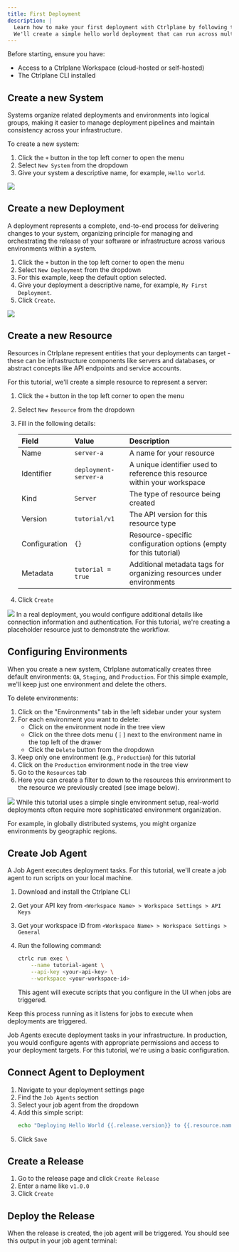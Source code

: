 ```yaml
---
title: First Deployment
description: |
  Learn how to make your first deployment with Ctrlplane by following this tutorial.
  We'll create a simple hello world deployment that can run across multiple servers.
---
```


Before starting, ensure you have:

- Access to a Ctrlplane Workspace (cloud-hosted or self-hosted)
- The Ctrlplane CLI installed

## Create a new System

Systems organize related deployments and environments into logical groups,
making it easier to manage deployment pipelines and maintain consistency across
your infrastructure.

To create a new system:

1. Click the `+` button in the top left corner to open the menu
2. Select `New System` from the dropdown
3. Give your system a descriptive name, for example, `Hello world`.

<Frame>
  <img src="/images/first-deployment/new-system-dialog.png" />
</Frame>

## Create a new Deployment

A deployment represents a complete, end-to-end process for delivering changes to
your system, organizing principle for managing and orchestrating the release of
your software or infrastructure across various environments within a system.

1. Click the `+` button in the top left corner to open the menu
2. Select `New Deployment` from the dropdown
3. For this example, keep the default option selected.
4. Give your deployment a descriptive name, for example, `My First Deployment`.
5. Click `Create`.

<Frame>
  <img src="/images/first-deployment/new-deployment-dialog.png" />
</Frame>

## Create a new Resource

Resources in Ctrlplane represent entities that your deployments can target -
these can be infrastructure components like servers and databases, or abstract
concepts like API endpoints and service accounts.

For this tutorial, we'll create a simple resource to represent a server:

1. Click the `+` button in the top left corner to open the menu
2. Select `New Resource` from the dropdown
3. Fill in the following details:

   | Field         | Value                 | Description                                                               |
   | :------------ | :-------------------- | :------------------------------------------------------------------------ |
   | Name          | `server-a`            | A name for your resource                                                  |
   | Identifier    | `deployment-server-a` | A unique identifier used to reference this resource within your workspace |
   | Kind          | `Server`              | The type of resource being created                                        |
   | Version       | `tutorial/v1`         | The API version for this resource type                                    |
   | Configuration | `{}`                  | Resource-specific configuration options (empty for this tutorial)         |
   | Metadata      | `tutorial = true`     | Additional metadata tags for organizing resources under environments      |

4. Click `Create`

<Frame>
  <img src="/images/first-deployment/new-server-resource.png" />
</Frame>

<Note>
  In a real deployment, you would configure additional details like connection
  information and authentication. For this tutorial, we're creating a
  placeholder resource just to demonstrate the workflow.
</Note>

## Configuring Environments

When you create a new system, Ctrlplane automatically creates three default
environments: `QA`, `Staging`, and `Production`. For this simple
example, we'll keep just one environment and delete the others.

To delete environments:

1. Click on the "Environments" tab in the left sidebar under your system
2. For each environment you want to delete:
   - Click on the environment node in the tree view
   - Click on the three dots menu (⋮) next to the environment name in the top
     left of the drawer
   - Click the `Delete` button from the dropdown
3. Keep only one environment (e.g., `Production`) for this tutorial
4. Click on the `Production` environment node in the tree view
5. Go to the `Resources` tab
6. Here you can create a filter to down to the resources this environment to the
   resource we previously created (see image below).

<Frame>
  <img src="/images/first-deployment/configure-production-resources.png" />
</Frame>

<Note>
While this tutorial uses a simple single environment setup, real-world
deployments often require more sophisticated environment organization.

For example, in globally distributed systems, you might organize environments by
geographic regions.

</Note>

## Create Job Agent

A Job Agent executes deployment tasks. For this tutorial, we'll create a job
agent to run scripts on your local machine.

1. Download and install the Ctrlplane CLI
2. Get your API key from `<Workspace Name> > Workspace Settings > API Keys`
3. Get your workspace ID from `<Workspace Name> > Workspace Settings > General`
4. Run the following command:

   ```bash
   ctrlc run exec \
       --name tutorial-agent \
       --api-key <your-api-key> \
       --workspace <your-workspace-id>
   ```

   This agent will execute scripts that you configure in the UI when jobs are
   triggered.

Keep this process running as it listens for jobs to execute when deployments are
triggered.

<Note>
  Job Agents execute deployment tasks in your infrastructure. In production, you
  would configure agents with appropriate permissions and access to your
  deployment targets. For this tutorial, we're using a basic configuration.
</Note>

## Connect Agent to Deployment

1. Navigate to your deployment settings page
2. Find the `Job Agents` section
3. Select your job agent from the dropdown
4. Add this simple script:
   ```bash
   echo "Deploying Hello World {{.release.version}} to {{.resource.name}}"
   ```
5. Click `Save`

## Create a Release

1. Go to the release page and click `Create Release`
2. Enter a name like `v1.0.0`
3. Click `Create`

## Deploy the Release

When the release is created, the job agent will be triggered. You should see this output in your job agent terminal:
